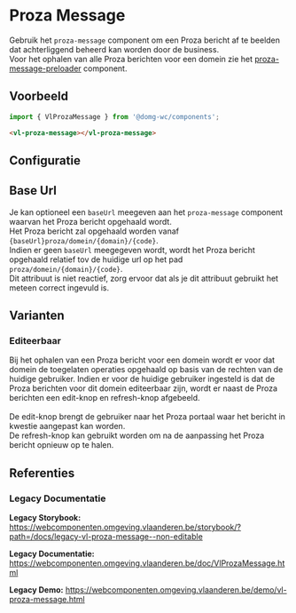 
# Proza Message

Gebruik het `proza-message` component om een Proza bericht af te beelden dat achterliggend beheerd kan worden door de business.<br/>
Voor het ophalen van alle Proza berichten voor een domein zie het [proza-message-preloader](/docs/components-proza-message-preloader--proza-message-preloader-default) component.

## Voorbeeld

```js
import { VlProzaMessage } from '@domg-wc/components';
```

```html
<vl-proza-message></vl-proza-message>
```

<DocsStory id="components-proza-message--proza-message-default" />

## Configuratie

<ArgsTable story={PRIMARY_STORY} />

## Base Url

Je kan optioneel een `baseUrl` meegeven aan het `proza-message` component waarvan het Proza bericht opgehaald wordt.<br/>
Het Proza bericht zal opgehaald worden vanaf `{baseUrl}proza/domein/{domain}/{code}`.<br/>
Indien er geen `baseUrl` meegegeven wordt, wordt het Proza bericht opgehaald relatief tov de huidige url op het pad `proza/domein/{domain}/{code}`.<br/>
Dit attribuut is niet reactief, zorg ervoor dat als je dit attribuut gebruikt het meteen correct ingevuld is.

## Varianten

### Editeerbaar

Bij het ophalen van een Proza bericht voor een domein wordt er voor dat domein de toegelaten operaties opgehaald op basis van de rechten van de huidige gebruiker.
Indien er voor de huidige gebruiker ingesteld is dat de Proza berichten voor dit domein editeerbaar zijn, wordt er naast de Proza berichten een edit-knop en refresh-knop afgebeeld.<br/><br/>
De edit-knop brengt de gebruiker naar het Proza portaal waar het bericht in kwestie aangepast kan worden.<br/>
De refresh-knop kan gebruikt worden om na de aanpassing het Proza bericht opnieuw op te halen.

<DocsStory id="components-proza-message--proza-message-editable" />

## Referenties

### Legacy Documentatie

**Legacy Storybook:** https://webcomponenten.omgeving.vlaanderen.be/storybook/?path=/docs/legacy-vl-proza-message--non-editable

**Legacy Documentatie:** https://webcomponenten.omgeving.vlaanderen.be/doc/VlProzaMessage.html

**Legacy Demo:** https://webcomponenten.omgeving.vlaanderen.be/demo/vl-proza-message.html
